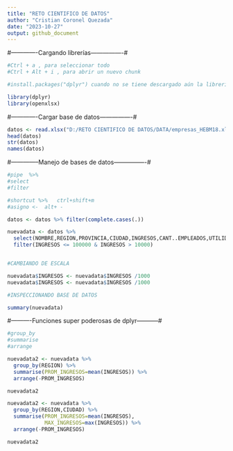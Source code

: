 ---
title: "RETO CIENTIFICO DE DATOS"
author: "Cristian Coronel Quezada"
date: "2023-10-27"
output: github_document
---

#-------------Cargando librerías----------------#

```{r}

#Ctrl + a , para seleccionar todo
#Ctrl + Alt + i , para abrir un nuevo chunk

#install.packages("dplyr") cuando no se tiene descargado aún la libreria

library(dplyr)
library(openxlsx)

```

#-------------Cargar base de datos----------------#

```{r}
datos <- read.xlsx("D:/RETO CIENTIFICO DE DATOS/DATA/empresas_HEBM18.xlsx", na.strings = T)
head(datos)
str(datos)
names(datos)

```

#--------------Manejo de bases de datos----------------#

```{r}
#pipe  %>% 
#select
#filter

#shortcut %>%   ctrl+shift+m
#asigno <-  alt+ - 

datos <- datos %>% filter(complete.cases(.))

nuevadata <- datos %>% 
  select(NOMBRE,REGION,PROVINCIA,CIUDAD,INGRESOS,CANT..EMPLEADOS,UTILIDAD) %>% 
  filter(INGRESOS <= 100000 & INGRESOS > 10000)


#CAMBIANDO DE ESCALA

nuevadata$INGRESOS <- nuevadata$INGRESOS /1000
nuevadata$INGRESOS <- nuevadata$INGRESOS /1000

#INSPECCIONANDO BASE DE DATOS

summary(nuevadata)

```
#----------Funciones super poderosas de dplyr-----------#

```{r}
#group_by
#summarise
#arrange

nuevadata2 <- nuevadata %>% 
  group_by(REGION) %>% 
  summarise(PROM_INGRESOS=mean(INGRESOS)) %>% 
  arrange(-PROM_INGRESOS)

nuevadata2

nuevadata2 <- nuevadata %>% 
  group_by(REGION,CIUDAD) %>% 
  summarise(PROM_INGRESOS=mean(INGRESOS),
            MAX_INGRESOS=max(INGRESOS)) %>% 
  arrange(-PROM_INGRESOS)

nuevadata2

```


